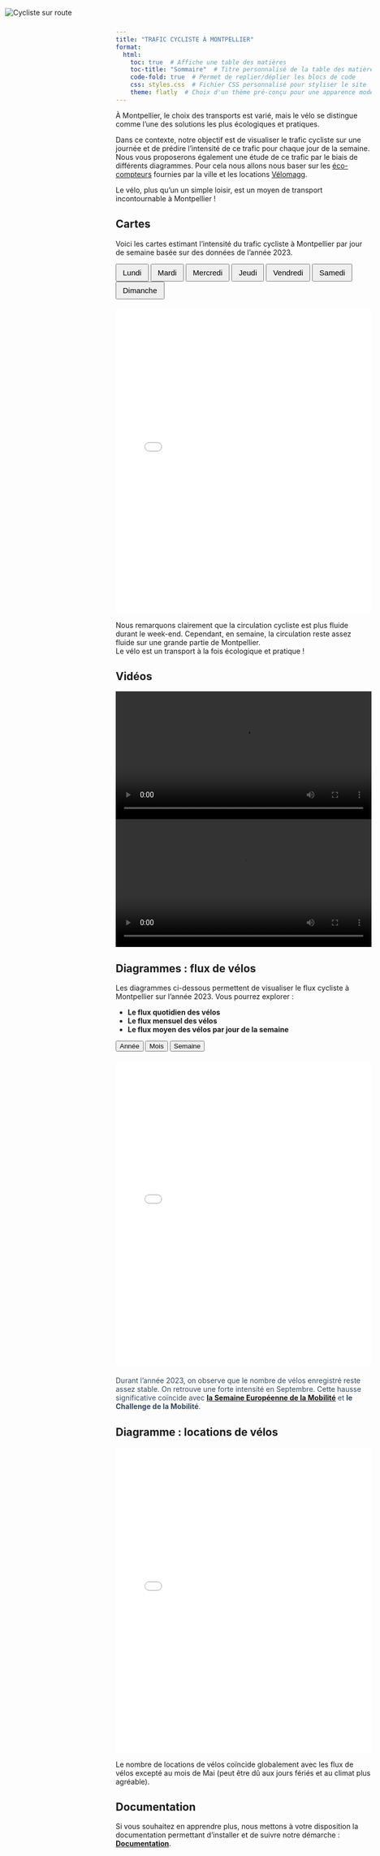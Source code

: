 ```yaml
---
title: "TRAFIC CYCLISTE À MONTPELLIER"
format:
  html:
    toc: true  # Affiche une table des matières
    toc-title: "Sommaire"  # Titre personnalisé de la table des matières
    code-fold: true  # Permet de replier/déplier les blocs de code
    css: styles.css  # Fichier CSS personnalisé pour styliser le site
    theme: flatly  # Choix d'un thème pré-conçu pour une apparence moderne
---
```


<div id="logo-container" style="position: absolute; top: 10px; left: 10px;">
  <img src="https://us.123rf.com/450wm/aquir/aquir2307/aquir230700775/208710489-cycliste-cycliste-sur-route-illustration-dessinée-à-la-main-illustration-de-dessin-animé-de-style.jpg?ver=6" 
       alt="Cycliste sur route" style="max-width: 150px; max-height: 100px;"
       onclick="location.reload();"/>
</div>

À Montpellier, le choix des transports est varié, mais le vélo se distingue comme l'une des solutions les plus écologiques et pratiques. 

Dans ce contexte, notre objectif est de visualiser le trafic cycliste sur une journée et de prédire l'intensité de ce trafic pour chaque jour de la semaine. Nous vous proposerons également une étude de ce trafic par le biais de différents diagrammes.
Pour cela nous allons nous baser sur les [éco-compteurs](https://data.montpellier3m.fr/dataset/comptages-velo-et-pieton-issus-des-compteurs-de-velo) fournies par la ville et les locations [Vélomagg](https://data.montpellier3m.fr/dataset/courses-des-velos-velomagg-de-montpellier-mediterranee-metropole).

Le vélo, plus qu'un un simple loisir, est un moyen de transport incontournable à Montpellier !

## Cartes

Voici les cartes estimant l'intensité du trafic cycliste à Montpellier par jour de semaine basée sur des données de l’année 2023.

<div>
  <button onclick="changeMap('Lundi')" style="font-size: 15px; padding: 7px 12px;">Lundi</button>
  <button onclick="changeMap('Mardi')" style="font-size: 15px; padding: 7px 12px;">Mardi</button>
  <button onclick="changeMap('Mercredi')" style="font-size: 15px; padding: 7px 12px;">Mercredi</button>
  <button onclick="changeMap('Jeudi')" style="font-size: 15px; padding: 7px 12px;">Jeudi</button>
  <button onclick="changeMap('Vendredi')" style="font-size: 15px; padding: 7px 12px;">Vendredi</button>
  <button onclick="changeMap('Samedi')" style="font-size: 15px; padding: 7px 12px;">Samedi</button>
  <button class="dimanche" onclick="changeMap('Dimanche')" style="font-size: 15px; padding: 7px 12px;">Dimanche</button>
</div>

<div id="map-container" style="margin-top: 20px;">
  <iframe id="map-frame" src="Carte/map_montpellier_Lundi.html" width="100%" height="600" style="border: none;"></iframe>
</div>

<script>
  function changeMap(day) {
    document.getElementById("map-frame").src = `Carte/map_montpellier_${day}.html`;
  }
</script>

Nous remarquons clairement que la circulation cycliste est plus fluide durant le week-end. Cependant, en semaine, la circulation reste assez fluide sur une grande partie de Montpellier.  
Le vélo est un transport à la fois écologique et pratique !

## Vidéos

<video controls width="100%" height="auto">
  <source src="Video/bike_animation_12_Mai.mp4">
</video>

<video controls width="100%" height="auto">
  <source src="Video/bike_animation_14_Mai.mp4">
</video>


## Diagrammes : flux de vélos

Les diagrammes ci-dessous permettent de visualiser le flux cycliste à Montpellier sur l'année 2023. Vous pourrez explorer :

- **Le flux quotidien des vélos**
- **Le flux mensuel des vélos**
- **Le flux moyen des vélos par jour de la semaine**

<div>
  <button onclick="changeDiagramme('Annee')">Année</button>
  <button onclick="changeDiagramme('Mois')">Mois</button>
  <button onclick="changeDiagramme('Semaine')">Semaine</button>
</div>

<div id="diagram-container" style="margin-top: 20px;">
  <iframe id="diagram-frame" src="Diagramme/Diagramme_Annee_2023.html" width="100%" height="600" style="border: none;"></iframe>
</div>

<div id="diagram-text" style="margin-top: 20px; color: #34495e;">
  Durant l’année 2023, on observe que le nombre de vélos enregistré reste assez stable. On retrouve une forte intensité en Septembre. Cette hausse significative coïncide avec [__la Semaine Européenne de la Mobilité__](https://www.montpellier3m.fr/semaine-europeeenne-de-la-mobilite?utm.com)
  et **le Challenge de la Mobilité**.

</div>

<script>
  function changeDiagramme(view) {
    // Met à jour l'iframe en fonction du bouton cliqué
    document.getElementById("diagram-frame").src = `Diagramme/Diagramme_${view}_2023.html`;

    // Définir les textes détaillés pour chaque vue
    const texts = {
      Annee: `
        <p>
          Durant l’année 2023, on observe que le nombre de vélos enregistré reste assez stable. On retrouve une forte intensité en Septembre, dépassant largement la moyenne annuelle.  
          Cette hausse significative coïncide avec [__la Semaine Européenne de la Mobilité__](https://www.montpellier3m.fr/semaine-europeeenne-de-la-mobilite?utm.com)
          et **le Challenge de la Mobilité**.
        </p>
      `,
      Mois: `
        <p>
          Ce diagramme par mois, revèle une forte intensité enregistrée en <strong>septembre</strong> comme vu précédemment.
          À l’inverse, les mois de <strong>février et décembre </strong> sont les plus faibles, sûrement causés par l'hiver.
          On remarque également une baisse surprenante en <strong>juillet et en août</strong>, qui pourrait être liée aux vacances estivales.
          </p>
          <p>
          Ces variations montrent que le trafic cycliste est assez dépendant des saisons.
        </p>
      `,
      Semaine: `
        <p>
          Sur une semaine, les flux de vélos varient considérablement. Les jours ouvrés enregistrent les flux les plus élevés.
          </p>
          <p>
          En revanche, une baisse est observée durant le week-end qui enregistre des flux presque <strong>deux fois inférieur</strong> à ceux des jours de semaine.
          </p>
      `
    };

    // Met à jour le texte dynamique
    document.getElementById("diagram-text").innerHTML = texts[view];
  }
</script>



## Diagramme : locations de vélos
<div id="diagram-container" style="margin-top: 20px;">
  <iframe id="diagram-frame" src="Diagramme/Diagramme_locations.html" width="100%" height="600" style="border: none;"></iframe>
</div>
Le nombre de locations de vélos coïncide globalement avec les flux de vélos excepté au mois de Mai (peut être dû aux jours fériés et au climat plus agréable).

## Documentation
Si vous souhaitez en apprendre plus, nous mettons à votre disposition la documentation permettant d'installer et de suivre notre démarche : [__Documentation__](build/html/index.html).
